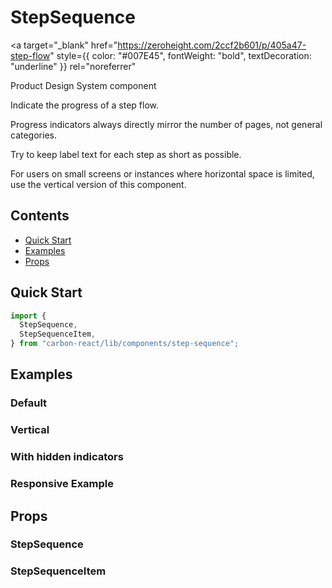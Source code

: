 
<Meta title="Step Sequence" of={StepSequenceStories} />

# StepSequence

<a
  target="_blank"
  href="https://zeroheight.com/2ccf2b601/p/405a47-step-flow"
  style={{ color: "#007E45", fontWeight: "bold", textDecoration: "underline" }}
  rel="noreferrer"
>
  Product Design System component
</a>

Indicate the progress of a step flow.

Progress indicators always directly mirror the number of pages, not general categories.

Try to keep label text for each step as short as possible.

For users on small screens or instances where horizontal space is limited, use the vertical version of this component.

## Contents

- [Quick Start](#quick-start)
- [Examples](#examples)
- [Props](#props)

## Quick Start

```javascript
import {
  StepSequence,
  StepSequenceItem,
} from "carbon-react/lib/components/step-sequence";
```

## Examples

### Default

<Canvas of={StepSequenceStories.DefaultStory} />

### Vertical

<Canvas of={StepSequenceStories.Vertical} />

### With hidden indicators

<Canvas of={StepSequenceStories.WithHiddenIndicators} />

### Responsive Example

<Canvas of={StepSequenceStories.ResponsiveExample} />

## Props

### StepSequence

<ArgTypes of={StepSequenceStories} />

### StepSequenceItem

<ArgTypes of={StepSequenceItemStories} />